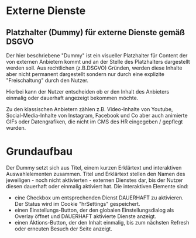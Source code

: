 
<Meta of={ExternalServiceStories} />

# Externe Dienste 

## Platzhalter (Dummy) für externe Dienste gemäß DSGVO 

Der hier beschriebene "Dummy" ist ein visueller Platzhalter für Content der von externen Anbietern kommt und an der Stelle des Platzhalters dargestellt werden soll.
Aus rechtlichen (z.B.DSGVO) Gründen, werden diese Inhalte aber nicht permanent dargestellt sondern nur durch eine explizite "Freischaltung" durch den Nutzer.
<p>Hierbei kann der Nutzer entscheiden ob er den Inhalt des Anbieters einmalig oder dauerhaft angezeigt bekommen möchte.</p>
<p>Zu den klassischen Anbietern zählen z.B. Video-Inhalte von Youtube, Social-Media-Inhalte von Instagram, Facebook und Co aber auch animierte GIFs oder Datengrafiken, die
nicht im CMS des HR eingegeben / gepflegt wurden.</p>



# Grundaufbau
Der Dummy setzt sich aus Titel, einem kurzen Erklärtext und interaktiven Auswahlelementen zusammen.
Titel und Erklärtext stellen den Namen des jeweiligen - noch nicht aktivierten - externen Dienstes dar, bis der Nutzer diesen dauerhaft oder einmalig aktiviert hat.
Die interaktiven Elemente sind:
<ul>
<li> eine Checkbox um entsprechenden Dienst DAUERHAFT zu aktivieren. Der Status wird im Cookie "hrSettings" gespeichert.</li>
<li> einen Einstellungs-Button, der den globalen Einstellungsdialog als Overlay öffnet und DAUERHAFT aktivierte Dienste anzeigt.</li>
<li> einen Aktions-Button, der den Inhalt einmalig, bis zum nächsten Refresh oder erneuten Besuch der Seite anzeigt.</li>
</ul>

<Story of={ExternalServiceStories.ExterneDienste} />